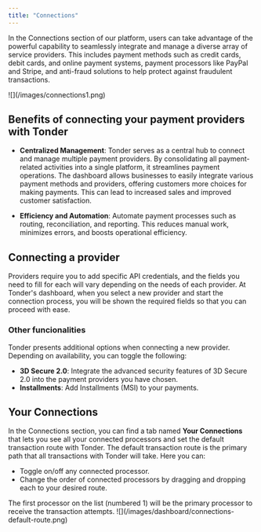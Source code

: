 ```yaml
---
title: "Connections"
---
```


In the Connections section of our platform, users can take advantage of the powerful capability to seamlessly integrate and manage a diverse array of service providers. This includes payment methods such as credit cards, debit cards, and online payment systems, payment processors like PayPal and Stripe, and anti-fraud solutions to help protect against fraudulent transactions.

<Frame>![](/images/connections1.png)</Frame>

## Benefits of connecting your payment providers with Tonder

- **Centralized Management**: Tonder serves as a central hub to connect and manage multiple payment providers. By consolidating all payment-related activities into a single platform, it streamlines payment operations. The dashboard allows businesses to easily integrate various payment methods and providers, offering customers more choices for making payments. This can lead to increased sales and improved customer satisfaction.

- **Efficiency and Automation**: Automate payment processes such as routing, reconciliation, and reporting. This reduces manual work, minimizes errors, and boosts operational efficiency.

## Connecting a provider

Providers require you to add specific API credentials, and the fields you need to fill for each will vary depending on the needs of each provider. At Tonder's dashboard, when you select a new provider and start the connection process, you will be shown the required fields so that you can proceed with ease.

### Other funcionalities

Tonder presents additional options when connecting a new provider. Depending on availability, you can toggle the following:

- **3D Secure 2.0**: Integrate the advanced security features of 3D Secure 2.0 into the payment providers you have chosen.
- **Installments**: Add Installments (MSI) to your payments.

## Your Connections

In the Connections section, you can find a tab named **Your Connections** that lets you see all your connected processors and set the default transaction route with Tonder. The default transaction route is the primary path that all transactions with Tonder will take. Here you can:

- Toggle on/off any connected processor.
- Change the order of connected processors by dragging and dropping each to your desired route.

<Tip>
  The first processor on the list (numbered 1) will be the primary processor to receive the transaction attempts.
</Tip>

<Frame>![](/images/dashboard/connections-default-route.png)</Frame>